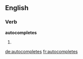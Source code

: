 ==English==

===Verb===
'''autocompletes'''

# {{third-person singular of|autocomplete}}

[[de:autocompletes]]
[[fr:autocompletes]]